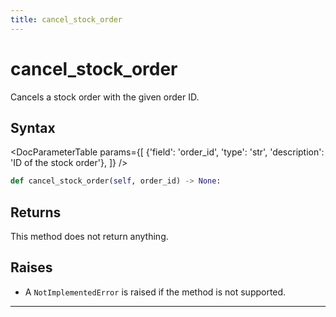 ```yaml
---
title: cancel_stock_order
---
```


# cancel_stock_order

Cancels a stock order with the given order ID.

## Syntax

<DocParameterTable params={[
    {'field': 'order_id', 'type': 'str', 'description': 'ID of the stock order'},
]} />

```python
def cancel_stock_order(self, order_id) -> None:
```

## Returns

This method does not return anything.

## Raises
- A `NotImplementedError` is raised if the method is not supported.
---
